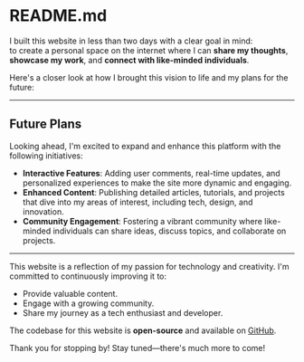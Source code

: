 # README.md

I built this website in less than two days with a clear goal in mind:  
to create a personal space on the internet where I can **share my thoughts**, 
**showcase my work**, and **connect with like-minded individuals**.  

Here's a closer look at how I brought this vision to life and my plans for the future:  

---

## Future Plans

Looking ahead, I'm excited to expand and enhance this platform with the following initiatives:
- **Interactive Features**: Adding user comments, real-time updates, and personalized experiences to make the site more dynamic and engaging.
- **Enhanced Content**: Publishing detailed articles, tutorials, and projects that dive into my areas of interest, including tech, design, and innovation.
- **Community Engagement**: Fostering a vibrant community where like-minded individuals can share ideas, discuss topics, and collaborate on projects.

---

This website is a reflection of my passion for technology and 
creativity. I'm committed to continuously improving it to:
- Provide valuable content.
- Engage with a growing community.
- Share my journey as a tech enthusiast and developer.

The codebase for this website is **open-source** and available on [GitHub](https://github.com/gabrielvfonseca/site).

Thank you for stopping by! Stay tuned—there's much more to come!